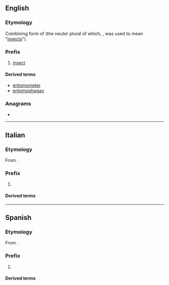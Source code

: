==English==

===Etymology===
Combining form of {{der|en|grc|ἔντομος||dissected}} (the neuter plural of which, {{m|grc|ἔντομα}}, was used to mean "[[insects]]").

===Prefix===
{{en-prefix}}

# [[insect]]

====Derived terms====
{{prefixsee|en}}
* [[entomometer]]
* [[entomophagan]]

===Anagrams===
* {{anagrams|en|a=emnoot|moonet}}

----

==Italian==

===Etymology===
From {{der|it|grc|ἔντομος||dissected}}.

===Prefix===
{{head|it|prefix}}

# {{l|en|entomo-}}

====Derived terms====
{{prefixsee|it}}

----

==Spanish==

===Etymology===
From {{der|es|grc|ἔντομος||dissected}}.

===Prefix===
{{head|es|prefix}}

# {{l|en|entomo-}}

====Derived terms====
{{prefixsee|es}}